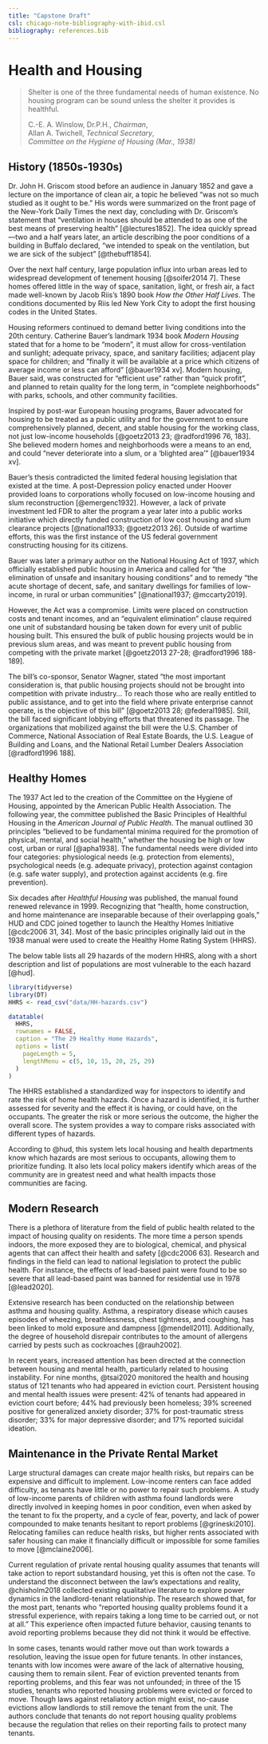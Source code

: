 ```yaml
---
title: "Capstone Draft"
csl: chicago-note-bibliography-with-ibid.csl
bibliography: references.bib
---
```


# Health and Housing

> Shelter is one of the three fundamental needs of human existence. No housing program can be sound unless the shelter it provides is healthful.
>
> C.-E. A. Winslow, Dr.P.H., *Chairman*,\
> Allan A. Twichell, *Technical Secretary*,\
> *Committee on the Hygiene of Housing (Mar., 1938)*

## History (1850s-1930s)

Dr. John H. Griscom stood before an audience in January 1852 and gave a lecture on the importance of clean air, a topic he believed "was not so much studied as it ought to be." His words were summarized on the front page of the New-York Daily Times the next day, concluding with Dr. Griscom's statement that "ventilation in houses should be attended to as one of the best means of preserving health" [@lectures1852]. The idea quickly spread---two and a half years later, an article describing the poor conditions of a building in Buffalo declared, "we intended to speak on the ventilation, but we are sick of the subject" [@thebuff1854].

Over the next half century, large population influx into urban areas led to widespread development of tenement housing [@soifer2014 7]. These homes offered little in the way of space, sanitation, light, or fresh air, a fact made well-known by Jacob Riis's 1890 book *How the Other Half Lives*. The conditions documented by Riis led New York City to adopt the first housing codes in the United States.

Housing reformers continued to demand better living conditions into the 20th century. Catherine Bauer's landmark 1934 book *Modern Housing* stated that for a home to be "modern", it must allow for cross-ventilation and sunlight; adequate privacy, space, and sanitary facilities; adjacent play space for children; and "finally it will be available at a price which citizens of average income or less can afford" [@bauer1934 xv]. Modern housing, Bauer said, was constructed for "efficient use" rather than "quick profit", and planned to retain quality for the long term, in "complete neighborhoods" with parks, schools, and other community facilities.

Inspired by post-war European housing programs, Bauer advocated for housing to be treated as a public utility and for the government to ensure comprehensively planned, decent, and stable housing for the working class, not just low-income households [@goetz2013 23; @radford1996 76, 183]. She believed modern homes and neighborhoods were a means to an end, and could "never deteriorate into a slum, or a 'blighted area'" [@bauer1934 xv].

Bauer's thesis contradicted the limited federal housing legislation that existed at the time. A post-Depression policy enacted under Hoover provided loans to corporations wholly focused on low-income housing and slum reconstruction [@emergenc1932]. However, a lack of private investment led FDR to alter the program a year later into a public works initiative which directly funded construction of low cost housing and slum clearance projects [@national1933; @goetz2013 26]. Outside of wartime efforts, this was the first instance of the US federal government constructing housing for its citizens.

Bauer was later a primary author on the National Housing Act of 1937, which officially established public housing in America and called for "the elimination of unsafe and insanitary housing conditions" and to remedy "the acute shortage of decent, safe, and sanitary dwellings for families of low-income, in rural or urban communities" [@national1937; @mccarty2019].

However, the Act was a compromise. Limits were placed on construction costs and tenant incomes, and an "equivalent elimination" clause required one unit of substandard housing be taken down for every unit of public housing built. This ensured the bulk of public housing projects would be in previous slum areas, and was meant to prevent public housing from competing with the private market [@goetz2013 27-28; @radford1996 188-189].

The bill's co-sponsor, Senator Wagner, stated "the most important consideration is, that public housing projects should not be brought into competition with private industry... To reach those who are really entitled to public assistance, and to get into the field where private enterprise cannot operate, is the objective of this bill" [@goetz2013 28; @federal1985]. Still, the bill faced significant lobbying efforts that threatened its passage. The organizations that mobilized against the bill were the U.S. Chamber of Commerce, National Association of Real Estate Boards, the U.S. League of Building and Loans, and the National Retail Lumber Dealers Association [@radford1996 188].

## Healthy Homes

The 1937 Act led to the creation of the Committee on the Hygiene of Housing, appointed by the American Public Health Association. The following year, the committee published the Basic Principles of Healthful Housing in the *American Journal of Public Health*. The manual outlined 30 principles "believed to be fundamental minima required for the promotion of physical, mental, and social health," whether the housing be high or low cost, urban or rural [@apha1938]. The fundamental needs were divided into four categories: physiological needs (e.g. protection from elements), psychological needs (e.g. adequate privacy), protection against contagion (e.g. safe water supply), and protection against accidents (e.g. fire prevention).

Six decades after *Healthful Housing* was published, the manual found renewed relevance in 1999. Recognizing that "health, home construction, and home maintenance are inseparable because of their overlapping goals," HUD and CDC joined together to launch the Healthy Homes Initiative [@cdc2006 31, 34]. Most of the basic principles originally laid out in the 1938 manual were used to create the Healthy Home Rating System (HHRS).

The below table lists all 29 hazards of the modern HHRS, along with a short description and list of populations are most vulnerable to the each hazard [@hud].

```r
library(tidyverse)
library(DT)
HHRS <- read_csv("data/HH-hazards.csv")
```

```r
datatable(
  HHRS,
  rownames = FALSE,
  caption = "The 29 Healthy Home Hazards",
  options = list(
    pageLength = 5,
    lengthMenu = c(5, 10, 15, 20, 25, 29)
  )
)
```

The HHRS established a standardized way for inspectors to identify and rate the risk of home health hazards. Once a hazard is identified, it is further assessed for severity and the effect it is having, or could have, on the occupants. The greater the risk or more serious the outcome, the higher the overall score. The system provides a way to compare risks associated with different types of hazards.

According to @hud, this system lets local housing and health departments know which hazards are most serious to occupants, allowing them to prioritize funding. It also lets local policy makers identify which areas of the community are in greatest need and what health impacts those communities are facing.

## Modern Research

There is a plethora of literature from the field of public health related to the impact of housing quality on residents. The more time a person spends indoors, the more exposed they are to biological, chemical, and physical agents that can affect their health and safety [@cdc2006 63]. Research and findings in the field can lead to national legislation to protect the public health. For instance, the effects of lead-based paint were found to be so severe that all lead-based paint was banned for residential use in 1978 [@lead2020].

Extensive research has been conducted on the relationship between asthma and housing quality. Asthma, a respiratory disease which causes episodes of wheezing, breathlessness, chest tightness, and coughing, has been linked to mold exposure and dampness [@mendell2011]. Additionally, the degree of household disrepair contributes to the amount of allergens carried by pests such as cockroaches [@rauh2002].

In recent years, increased attention has been directed at the connection between housing and mental health, particularly related to housing instability. For nine months, @tsai2020 monitored the health and housing status of 121 tenants who had appeared in eviction court. Persistent housing and mental health issues were present: 42% of tenants had appeared in eviction court before; 44% had previously been homeless; 39% screened positive for generalized anxiety disorder; 37% for post-traumatic stress disorder; 33% for major depressive disorder; and 17% reported suicidal ideation.

## Maintenance in the Private Rental Market

Large structural damages can create major health risks, but repairs can be expensive and difficult to implement. Low-income renters can face added difficulty, as tenants have little or no power to repair such problems. A study of low-income parents of children with asthma found landlords were directly involved in keeping homes in poor condition, even when asked by the tenant to fix the property, and a cycle of fear, poverty, and lack of power compounded to make tenants hesitant to report problems [@grineski2010]. Relocating families can reduce health risks, but higher rents associated with safer housing can make it financially difficult or impossible for some families to move [@mclaine2006].

Current regulation of private rental housing quality assumes that tenants will take action to report substandard housing, yet this is often not the case. To understand the disconnect between the law's expectations and reality, @chisholm2018 collected existing qualitative literature to explore power dynamics in the landlord-tenant relationship. The research showed that, for the most part, tenants who "reported housing quality problems found it a stressful experience, with repairs taking a long time to be carried out, or not at all." This experience often impacted future behavior, causing tenants to avoid reporting problems because they did not think it would be effective.

In some cases, tenants would rather move out than work towards a resolution, leaving the issue open for future tenants. In other instances, tenants with low incomes were aware of the lack of alternative housing, causing them to remain silent. Fear of eviction prevented tenants from reporting problems, and this fear was not unfounded; in three of the 15 studies, tenants who reported housing problems were evicted or forced to move. Though laws against retaliatory action might exist, no-cause evictions allow landlords to still remove the tenant from the unit. The authors conclude that tenants do not report housing quality problems because the regulation that relies on their reporting fails to protect many tenants.
